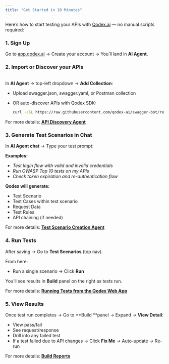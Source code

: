 ```yaml
---
title: "Get Started in 10 Minutes"
---
```


Here’s how to start testing your APIs with [Qodex.ai](http://Qodex.ai) — no manual scripts required:

### 1. Sign Up

Go to [app.qodex.ai](http://app.qodex.ai) → Create your account → You’ll land in **AI Agent**.

### 2. Import or Discover your APIs

\
In **AI Agent** → top-left dropdown → **Add Collection**:

- Upload swagger.json, swagger.yaml, or Postman collection
- OR auto-discover APIs with Qodex SDK:

  ```bash
  curl -sSL https://raw.githubusercontent.com/qodex-ai/swagger-bot/refs/heads/main/run.sh -o script.sh && chmod +x script.sh && ./script.sh --project-api-key YOUR_PROJECT_KEY
  ```

For more details: [**API Discovery Agent**](https://docs.qodex.ai/api-discovery-agent)

### 3. Generate Test Scenarios in Chat

In **AI Agent chat** → Type your test prompt:

**Examples:**

- _Test login flow with valid and invalid credentials_
- _Run OWASP Top 10 tests on my APIs_
- _Check token expiration and re-authentication flow_

**Qodex will generate:**

- Test Scenario
- Test Cases within test scenario
- Request Data
- Test Rules
- API chaining (if needed)

For more details: [**Test Scenario Creation Agent**](https://docs.qodex.ai/test-scenario-creation-agent)

### 4. Run Tests

After saving → Go to **Test Scenarios** (top nav).

From here:

- Run a single scenario → Click **Run**

You’ll see results in **Build** panel on the right as tests run.

For more details: [**Running Tests from the Qodex Web App**](https://docs.qodex.ai/running-tests-from-qodex-web-app)

### 5. View Results

Once test run completes → Go to **Build **panel -\> Expand -\> **View Detail**:

- View pass/fail
- See request/response
- Drill into any failed test
- If a test failed due to API changes → Click **Fix Me** → Auto-update → Re-run

For more details: [**Build Reports**](https://docs.qodex.ai/build-reports)
